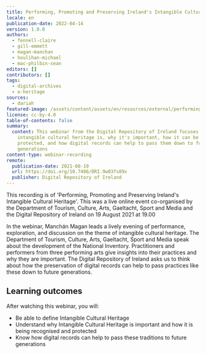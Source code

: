 ```yaml
---
title: Performing, Promoting and Preserving Ireland's Intangible Cultural Heritage
locale: en
publication-date: 2022-04-14
version: 1.0.0
authors:
  - fennell-claire
  - gill-emmett
  - magan-manchan
  - houlihan-michael
  - mac-philbin-sean
editors: []
contributors: []
tags:
  - digital-archives
  - e-heritage
sources:
  - dariah
featured-image: /assets/content/assets/en/resources/external/performing-promoting-and-preserving-ireland-s-intangible-cultural-heritage/featured-image.png
license: cc-by-4.0
table-of-contents: false
summary:
  content: This webinar from the Digital Repository of Ireland focuses on what
    intangible cultural heritage is, why it's important, how it can be
    protected, and how digital records can help to pass them down to future
    generations
content-type: webinar-recording
remote:
  publication-date: 2021-08-19
  url: https://doi.org/10.7486/DRI.9w03fs89x
  publisher: Digital Repository of Ireland
---
```

This recording is of 'Performing, Promoting and Preserving Ireland's Intangible Cultural Heritage'. This was a live online event co-organised by the Department of Tourism, Culture, Arts, Gaeltacht, Sport and Media and the Digital Repository of Ireland on 19 August 2021 at 19.00

In the webinar, Manchán Magan leads a lively evening of performance, exploration, and discussion on the theme of intangible cultural heritage. The Department of Tourism, Culture, Arts, Gaeltacht, Sport and Media speak about the development of the National Inventory. Practitioners and performers from three performing arts give insights into their practices and why they are important. The Digital Repository of Ireland asks us to think about how the preservation of digital records can help to pass practices like these down to future generations.

## Learning outcomes

After watching this webinar, you will:

* Be able to define Intangible Cultural Heritage
* Understand why Intangible Cultural Heritage is important and how it is being recognised and protected
* Know how digital records can help to pass these traditions to future generations

<ExternalResource title="Interested in learning more?" subtitle="Performing, Promoting and Preserving Ireland's Intangible Cultural Heritage" url="https://doi.org/10.7486/DRI.9w03fs89x" />
